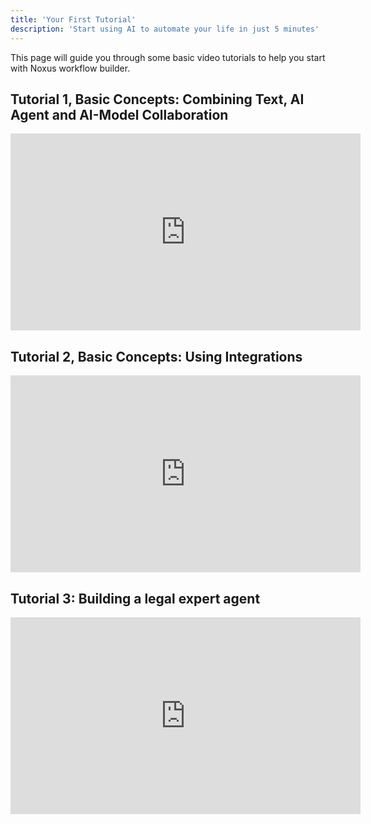 ```yaml
---
title: 'Your First Tutorial'
description: 'Start using AI to automate your life in just 5 minutes'
---
```


This page will guide you through some basic video tutorials to help you start with Noxus workflow builder.

## Tutorial 1, Basic Concepts: Combining Text, AI Agent and AI-Model Collaboration

<iframe
  width="560"
  height="315"
  src="https://www.youtube.com/watch?v=TxsSfJccC2w&t=100s&ab_channel=Noxus"
  title="YouTube video player"
  frameborder="0"
  allow="accelerometer; autoplay; clipboard-write; encrypted-media; gyroscope; picture-in-picture"
  allowfullscreen
></iframe>

## Tutorial 2, Basic Concepts: Using Integrations

<iframe
  width="560"
  height="315"
  src="https://www.youtube.com/watch?v=Dv2umR1RRTk&ab_channel=Noxus"
  title="YouTube video player"
  frameborder="0"
  allow="accelerometer; autoplay; clipboard-write; encrypted-media; gyroscope; picture-in-picture"
  allowfullscreen
></iframe>

## Tutorial 3: Building a legal expert agent 

<iframe
  width="560"
  height="315"
  src="https://www.youtube.com/watch?v=nFOoabG9-U0&ab_channel=Noxus"
  title="YouTube video player"
  frameborder="0"
  allow="accelerometer; autoplay; clipboard-write; encrypted-media; gyroscope; picture-in-picture"
  allowfullscreen
></iframe>



